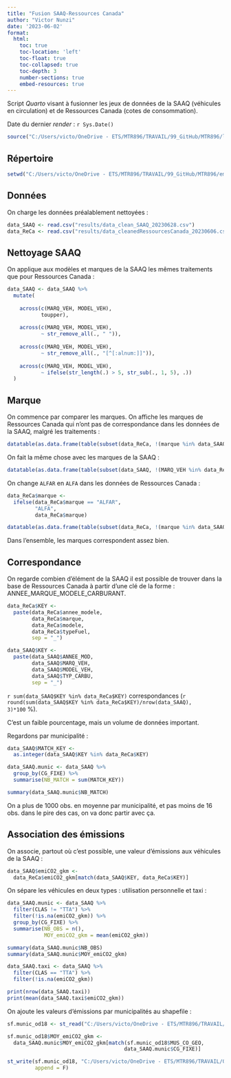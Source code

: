 ```yaml
---
title: "Fusion SAAQ-Ressources Canada"
author: "Victor Nunzi"
date: '2023-06-02'
format: 
  html:
    toc: true
    toc-location: 'left'
    toc-float: true
    toc-collapsed: true
    toc-depth: 3
    number-sections: true
    embed-resources: true
---
```


Script *Quarto* visant à fusionner les jeux de données de la SAAQ (véhicules en circulation) et de Ressources Canada (cotes de consommation).

Date du dernier *render* : `r Sys.Date()`

```r
source("C:/Users/victo/OneDrive - ETS/MTR896/TRAVAIL/99_GitHub/MTR896/librairies/librairies.R")
```

## Répertoire

```r
setwd("C:/Users/victo/OneDrive - ETS/MTR896/TRAVAIL/99_GitHub/MTR896/emissionsAutomobiles")
```

## Données

On charge les données préalablement nettoyées : 

```r
data_SAAQ <- read.csv("results/data_clean_SAAQ_20230628.csv")
data_ReCa <- read.csv("results/data_cleanedRessourcesCanada_20230606.csv")
```

## Nettoyage SAAQ

On applique aux modèles et marques de la SAAQ les mêmes traitements que pour Ressources Canada :

```r
data_SAAQ <- data_SAAQ %>%
  mutate(
    
    across(c(MARQ_VEH, MODEL_VEH),
           toupper),
    
    across(c(MARQ_VEH, MODEL_VEH),
           ~ str_remove_all(., " ")),
    
    across(c(MARQ_VEH, MODEL_VEH),
           ~ str_remove_all(., "[^[:alnum:]]")),
    
    across(c(MARQ_VEH, MODEL_VEH),
           ~ ifelse(str_length(.) > 5, str_sub(., 1, 5), .))
  )
```

## Marque

On commence par comparer les marques. On affiche les marques de Ressources Canada qui n'ont pas de correspondance dans les données de la SAAQ, malgré les traitements : 

```r
datatable(as.data.frame(table(subset(data_ReCa, !(marque %in% data_SAAQ$MARQ_VEH))$marque)))
```

On fait la même chose avec les marques de la SAAQ :

```r
datatable(as.data.frame(table(subset(data_SAAQ, !(MARQ_VEH %in% data_ReCa$marque))$MARQ_VEH)))
```


On change `ALFAR` en `ALFA` dans les données de Ressources Canada :

```r
data_ReCa$marque <- 
  ifelse(data_ReCa$marque == "ALFAR",
         "ALFA",
         data_ReCa$marque)
```

```r
datatable(as.data.frame(table(subset(data_ReCa, !(marque %in% data_SAAQ$MARQ_VEH))$marque)))
```

Dans l'ensemble, les marques correspondent assez bien.

## Correspondance

On regarde combien d'élément de la SAAQ il est possible de trouver dans la base de Ressources Canada à partir d'une clé de la forme : ANNEE_MARQUE_MODELE_CARBURANT.

```r
data_ReCa$KEY <-
  paste(data_ReCa$annee_modele,
        data_ReCa$marque,
        data_ReCa$modele,
        data_ReCa$typeFuel,
        sep = "_")

data_SAAQ$KEY <-
  paste(data_SAAQ$ANNEE_MOD,
        data_SAAQ$MARQ_VEH,
        data_SAAQ$MODEL_VEH,
        data_SAAQ$TYP_CARBU,
        sep = "_")
```

`r sum(data_SAAQ$KEY %in% data_ReCa$KEY)` correspondances (`r round(sum(data_SAAQ$KEY %in% data_ReCa$KEY)/nrow(data_SAAQ), 3)*100`&nbsp;%).

C'est un faible pourcentage, mais un volume de données important.

Regardons par municipalité :

```r
data_SAAQ$MATCH_KEY <-
  as.integer(data_SAAQ$KEY %in% data_ReCa$KEY)

data_SAAQ.munic <- data_SAAQ %>%
  group_by(CG_FIXE) %>%
  summarise(NB_MATCH = sum(MATCH_KEY))

summary(data_SAAQ.munic$NB_MATCH)
```

On a plus de 1000 obs. en moyenne par municipalité, et pas moins de 16 obs. dans le pire des cas, on va donc partir avec ça.

## Association des émissions

On associe, partout où c'est possible, une valeur d'émissions aux véhicules de la SAAQ :

```r
data_SAAQ$emiCO2_gkm <-
  data_ReCa$emiCO2_gkm[match(data_SAAQ$KEY, data_ReCa$KEY)]
```

On sépare les véhicules en deux types : utilisation personnelle et taxi :

```r
data_SAAQ.munic <- data_SAAQ %>%
  filter(CLAS != "TTA") %>%
  filter(!is.na(emiCO2_gkm)) %>%
  group_by(CG_FIXE) %>%
  summarise(NB_OBS = n(),
            MOY_emiCO2_gkm = mean(emiCO2_gkm))

summary(data_SAAQ.munic$NB_OBS)
summary(data_SAAQ.munic$MOY_emiCO2_gkm)

data_SAAQ.taxi <- data_SAAQ %>%
  filter(CLAS == "TTA") %>%
  filter(!is.na(emiCO2_gkm))

print(nrow(data_SAAQ.taxi))
print(mean(data_SAAQ.taxi$emiCO2_gkm))
```

On ajoute les valeurs d'émissions par municipalités au shapefile :

```r
sf.munic_od18 <- st_read("C:/Users/victo/OneDrive - ETS/MTR896/TRAVAIL/00_Donnees/geom/municipalites/munic_od18.shp", quiet = T)

sf.munic_od18$MOY_emiCO2_gkm <-
  data_SAAQ.munic$MOY_emiCO2_gkm[match(sf.munic_od18$MUS_CO_GEO,
                                      data_SAAQ.munic$CG_FIXE)]

st_write(sf.munic_od18, "C:/Users/victo/OneDrive - ETS/MTR896/TRAVAIL/00_Donnees/geom/municipalites/munic_od18_ges.shp", quiet = T,
         append = F)
```

